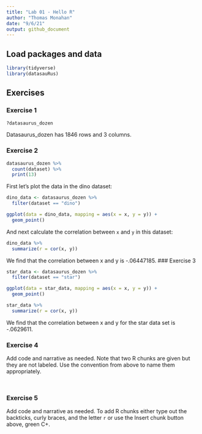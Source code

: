 ```yaml
---
title: "Lab 01 - Hello R"
author: "Thomas Monahan"
date: "9/6/21"
output: github_document
---
```


## Load packages and data

```r
library(tidyverse) 
library(datasauRus)
```

## Exercises

### Exercise 1

```r
?datasaurus_dozen
```
Datasaurus_dozen has 1846 rows and 3 columns. 

### Exercise 2

```r
datasaurus_dozen %>%
  count(dataset) %>%
  print(13)
```

First let's plot the data in the dino dataset:

```r
dino_data <- datasaurus_dozen %>%
  filter(dataset == "dino")

ggplot(data = dino_data, mapping = aes(x = x, y = y)) +
  geom_point()
```

And next calculate the correlation between `x` and `y` in this dataset:

```r
dino_data %>%
  summarize(r = cor(x, y))
```
We find that the correlation between x and y is -.06447185. 
### Exercise 3

```r
star_data <- datasaurus_dozen %>%
  filter(dataset == "star")
```

```r
ggplot(data = star_data, mapping = aes(x = x, y = y)) +
  geom_point()
```


```r
star_data %>%
  summarize(r = cor(x, y))
```

We find that the correlation between x and y for the star data set is -.0629611.

### Exercise 4

Add code and narrative as needed.
Note that two R chunks are given but they are not labeled.
Use the convention from above to name them appropriately.

```r

```

```r

```

### Exercise 5

Add code and narrative as needed.
To add R chunks either type out the backticks, curly braces, and the letter `r` or use the Insert chunk button above, green C+.
